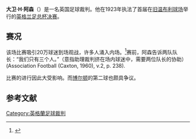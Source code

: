 '''大卫·H·阿森'''（{{lang-en|'''David.H.Asson'''}}）是一名英国足球裁判。他在1923年执法了首届在[[温布利球场_(1923年)|旧温布利球场]]举行的[[英格兰足总杯|英格兰足总杯]][[英格兰足总杯决赛|决赛]]。
== 赛况 ==
{{main|1923年英格兰足总杯决赛}}
该场比赛吸引20万球迷到场观战，许多人涌入内场。<ref>{{Cite web |url=http://www.thefa.com/Competitions/FACompetitions/TheFACup/History/HistoryOfTheFACup/1923BoltonWestHam |title=存档副本 |access-date=2014-05-12 |archive-date=2020-05-14 |archive-url=https://web.archive.org/web/20200514193932/http://www.thefa.com/Competitions/FACompetitions/TheFACup/History/historyofthefacup/1923boltonwestham |dead-url=no }}</ref>赛前，阿森告诉两队队长：“我们只有三个人。”（意指助理裁判挤在场内球迷中，需要两位队长的协助） (Association Football (Caxton, 1960), v.2, p. 238).

比赛的进行因此大受影响。而[[博尔顿足球俱乐部|博尔顿]]的第二球也颇具争议。

{{足球小作品}}
== 参考文献 ==
{{reflist}}
[[Category:英格蘭足球裁判|Category:英格蘭足球裁判]]